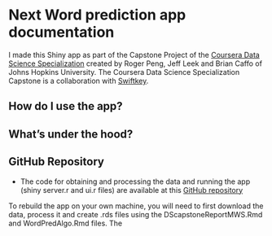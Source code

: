 
# Next Word prediction app documentation

I made this Shiny app as part of the Capstone Project of the 
[Coursera Data Science 
Specialization](https://www.coursera.org/specialization/jhudatascience) created by Roger Peng, Jeff Leek and Brian Caffo of Johns Hopkins University. The Coursera Data Science Specialization Capstone is a collaboration with [Swiftkey](http://swiftkey.com/).


##  How do I use the app?



## What's under the hood?



## GitHub Repository

- The code for obtaining and processing the data and running the app (shiny server.r and ui.r files) are available at this [GitHub repository](https://github.com/marskar/DScapFinal)

To rebuild the app on your own machine, you will need to first download the data, process it and create .rds files using the DScapstoneReportMWS.Rmd and WordPredAlgo.Rmd files. The 


